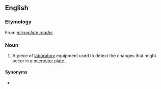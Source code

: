 ==English==
{{wikipedia}}

===Etymology===
From ''[[microplate reader]]''

===Noun===
{{en-noun|head=[[plate]] [[reader]]}}

# {{label|en|chemistry|biochemistry}} A piece of [[laboratory]] equipment used to detect the changes that might occur in a [[microtiter plate]].

====Synonyms====
* {{l|en|microplate reader}}